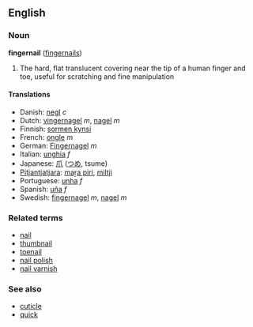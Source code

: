 == English ==
=== Noun ===
'''fingernail''' ([[fingernails]])

# The hard, flat translucent covering near the tip of a human finger and toe, useful for scratching and fine manipulation

====Translations====
*Danish: [[negl]] ''c''
*Dutch: [[vingernagel]] ''m'', [[nagel]] ''m''
*Finnish: [[sormen kynsi]]
*French: [[ongle]] ''m''
*German: [[Fingernagel]] ''m''
*Italian: [[unghia]] ''f''
*Japanese: [[爪]] ([[つめ]], tsume)
*[[Pitjantjatjara]]: [[maṟa piri]], [[miltji]]
*Portuguese: [[unha]] ''f''
*Spanish: [[uña]] ''f''
*Swedish: [[fingernagel]] ''m'', [[nagel]] ''m''

=== Related terms ===
* [[nail]]
* [[thumbnail]]
* [[toenail]]
* [[nail polish]]
* [[nail varnish]]

=== See also ===
*[[cuticle]]
*[[quick]]